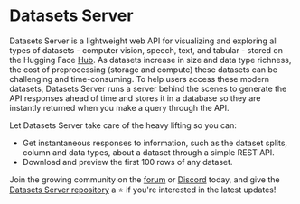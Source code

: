 # Datasets Server

Datasets Server is a lightweight web API for visualizing and exploring all types of datasets - computer vision, speech, text, and tabular - stored on the Hugging Face [Hub](https://huggingface.co/datasets). As datasets increase in size and data type richness, the cost of preprocessing (storage and compute) these datasets can be challenging and time-consuming. To help users access these modern datasets, Datasets Server runs a server behind the scenes to generate the API responses ahead of time and stores it in a database so they are instantly returned when you make a query through the API. 

Let Datasets Server take care of the heavy lifting so you can:

* Get instantaneous responses to information, such as the dataset splits, column and data types, about a dataset through a simple REST API.
* Download and preview the first 100 rows of any dataset.

Join the growing community on the [forum](https://discuss.huggingface.co/) or [Discord](https://discord.com/invite/JfAtkvEtRb) today, and give the [Datasets Server repository](https://huggingface.co/docs/datasets-server/index) a ⭐️ if you're interested in the latest updates!
